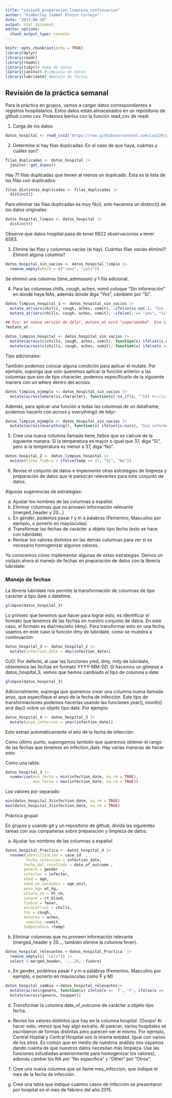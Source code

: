 ```yaml
---
title: "sesion5_preparacion_limpieza_continuacion"
author: "Kimberley Isabel Orozco Cornejo"
date: "2023-06-20"
output: html_document
editor_options: 
  chunk_output_type: console
---
```


```r
knitr::opts_chunk$set(echo = TRUE)
library(dplyr)
library(readr)
library(readxl)
library(tidyr)# doma de datos
library(janitor) #limpieza de datos
library(lubridate) #manejo de fechas
```

## Revisión de la práctica semanal

Para la práctica en grupos, vamos a cargar datos correspondientes a registros hospitalarios.
Estos datos están almacenados en un repositorio de github como csv. Podemos leerlos
con la función read_csv de readr.

1. Carga de los datos

```r
datos_hospital <- read_csv2("https://raw.githubusercontent.com/isa229/programacion_analisis_datos_ii/main/registros_hospitales2.csv")
```

2. Determine si hay filas duplicadas. En el caso de que haya, cuántas y cuáles son?

```r
filas_duplicadas <- datos_hospital |> 
  janitor::get_dupes()
```

Hay 71 filas duplicadas que tienen al menos un duplicado. Esta es la lista de las 
filas con duplicados:

```r
filas_distintas_duplicadas <- filas_duplicadas |> 
  distinct()
```

Para eliminar las filas duplicadas es muy fácil, solo hacemos un distinct() de los
datos originales:

```r
datos_hospital_limpio <- datos_hospital |> 
  distinct()
```

Observe que datos hospital pasa de tener 6622 observaciones a tener 6583.

3. Elimine las filas y columnas vacías (si hay). Cuántas filas vacías eliminó? Eliminó 
alguna columna?

```r
datos_hospital_sin_vacios <- datos_hospital_limpio |> 
  remove_empty(which = c("rows", "cols"))
```

Se eliminó una columna (time_admission) y 1 fila adicional.

4. Para las columnas chills, cough, aches, vomit coloque "Sin información"
en donde haya NAs, además donde diga "Yes", cámbielo por "Sí".

```r
datos_limpios_hospital_1 <- datos_hospital_sin_vacios |> 
  mutate_at(vars(chills, cough, aches, vomit), ~ifelse(is.na(.), "Sin información", .)) |> 
  mutate_at(vars(chills, cough, aches, vomit), ~ifelse(. == "yes", "Si", .))

## Ojo: en nueva versión de dplyr, mutate_at está "superseeded". Eso significa que se puede usar, pero se recomienda el uso de otra función
?mutate_at

datos_limpios_hospital <- datos_hospital_sin_vacios |> 
  mutate(across(c(chills, cough, aches, vomit), function(x) ifelse(is.na(x), "Sin información", x))) |>  
  mutate(across(c(chills, cough, aches, vomit), function(x) ifelse(x == "yes", "Si", x)))

```

Tips adicionales: 

También podemos colocar alguna condición para aplicar el mutate. Por ejemplo, 
suponga que solo queremos aplicar la función anterior a las columnas que son de
tipo character, podemos especificarlo de la siguiente manera con un where dentro
del across:

```r
datos_limpios_ejemplo <- datos_hospital_sin_vacios |> 
  mutate(across(where(is.character), function(x) na_if(x, ""))) #Coloca NA si encuentra "" en alguna observación para todas las columnas de tipo caracter
```

Además, para aplicar una función a todas las columnas de un dataframe, podemos
hacerlo con across y everything() de tidyr:

```r
datos_limpios_ejemplo <- datos_hospital_sin_vacios |> 
  mutate(across(everything(), function(x) ifelse(is.na(x), "Sin información", x))) # Coloca Sin Información si encuentra alguna observación es NA para todas las columnas
```

5. Cree una nueva columna llamada tiene_fiebre que se calcule de la siguiente manera:
Si la temperatura es mayor o igual que 37, diga "Si", pero si la temperatura es menor a 37, diga "No".

```r
datos_hospital_2 <- datos_limpios_hospital |> 
  mutate(tiene_fiebre = ifelse(temp >= 37, "Si", "No"))
```

6. Revise el conjunto de datos e implemente otras estrategias de limpieza y preparación
de datos que le parezcan relevantes para este conjunto de datos.

Algunas sugerencias de estrategias:

a. Ajustar los nombres de las columnas a español
b. Eliminar columnas que no proveen información relevante (merged_header y 20...)
c. En gender, podemos pasar f y m a palabras (Femenino, Masculino por ejemplo, o ponerlo
en mayúsculas)
d. Transformar las fechas de carácter a objeto tipo fecha (esto se hace con lubridate)
e. Revisar los valores distintos en las demás columnas para ver si es necesario 
homogenizar algunos valores.

Ya conocemos cómo implementar algunas de estas estrategias. Demos un vistazo ahora
al manejo de fechas en preparación de datos con la librería lubridate:

### Manejo de fechas

La librería lubridate nos permite la transformación de columnas de tipo carácter 
a tipo date o datetime. 

```r
glimpse(datos_hospital_2)
```

Lo primero que tenemos que hacer para lograr esto, es identificar el formato 
que tenemos de las fechas en nuestro conjunto de datos. En este caso, el formato
es dia/mes/año (dmy). Para transformar esto en una fecha, usamos en este caso 
la función dmy de lubridate, como se muestra a continuación:

```r
datos_hospital_3 <- datos_hospital_2 |> 
  mutate(infection_date = dmy(infection_date))
```

OJO: Por defecto, al usar las funciones ymd, dmy, mdy de lubridate, obtenemos las
fechas en formato YYYY-MM-DD. Si hacemos un glimpse a datos_hospital_3, vemos que
hemos cambiado el tipo de columna a date:

```r
glimpse(datos_hospital_3)
```

Adicionalmente, suponga que queremos crear una columna nueva llamada anyo, que 
especifique el anyo de la fecha de infección. Este tipo de transformaciones
podemos hacerlas usando las funciones year(), month() and day() sobre un objeto
tipo date. Por ejemplo:

```r
datos_hospital_4 <- datos_hospital_3 |> 
  mutate(anyo_infeccion = year(infection_date))
```

Esto extrae automáticamente el año de la fecha de infección.

Como último punto, supongamos también que queremos obtener el rango de las fechas 
que tenemos en infection_date. Hay varias maneras de hacer esto:

Como una tabla:
```r
datos_hospital_3 |> 
  summarise(min_fecha = min(infection_date, na.rm = TRUE),
            max_fecha = max(infection_date, na.rm = TRUE))
```

Los valores por separado:
```r
min(datos_hospital_3$infection_date, na.rm = TRUE)
max(datos_hospital_3$infection_date, na.rm = TRUE)
```

Práctica grupal:

En grupos y usando git y un repositorio de github, divida las siguientes tareas
con sus compañeras sobre preparación y limpieza de datos:

a. Ajustar los nombres de las columnas a español


```r
datos_hospital_Practica <- datos_hospital_4 |> 
  rename(identificacion = case_id  ,
         fecha_infeccion = infection_date,
        fecha_del_resultado = date_of_outcome ,
        genero = gender  ,
        infectar = infector,
        edad = age,
        edad_en_unidades = age_unit,
        peso_kg= wt_kg,
        altura_cm = ht_cm,
        sangre = ct_blood,
        fiebre = fever,
        escalofrios = chills,
        tos = cough,
        dolores = aches,
         vomitos =vomit,
        temperatura =temp)

```


b. Eliminar columnas que no proveen información relevante (merged_header y 20..., también
elimine la columna fever).
```r
datos_hospital_relevantes <-datos_hospital_Practica  |> 
  remove_empty(c( "cols")) |> 
  select (-merged_header, -...20, -fiebre)

```

c. En gender, podemos pasar f y m a palabras (Femenino, Masculino por ejemplo, o ponerlo
en mayúsculas como F y M)

```r
datos_hospital_cambio <-datos_hospital_relevantes|> 
  mutate(across(genero, function(x) ifelse(x == 'f', 'F', ifelse(x == 'm', 'M', x)))) |> 
  mutate(across(genero, toupper))
```



d. Transformar la columna date_of_outcome de carácter a objeto tipo fecha.

e. Revise los valores distintos que hay en la columna hospital. (Ooops! Al hacer esto,
vemos que hay algo extraño. Al parecer, varios hospitales se escribieron de formas 
distintas pero parecen ser el mismo. Por ejemplo, Central Hopital y Central Hospital 
son la misma entidad. Igual con varios de los otros. Es común que en medio de 
nuestros análisis nos vayamos dando cuenta de que nuestros datos necesitan más 
limpieza. Use las funciones estudiadas anteriormente para homogenizar los valores),
además cambie los NA por "No especifica" y "Other" por "Otros".

f. Cree una nueva columna que se llame mes_infeccion, que indique el mes de la fecha
de infección.

g. Cree una tabla que indique cuántos casos de infección se presentaron por hospital
en el mes de febrero del año 2015.